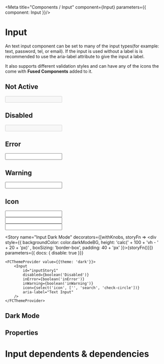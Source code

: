 

<Meta title="Components / Input" component={Input} parameters={{ component: Input }}/>

# Input

An text input component can be set to many of the input types(for example: text, password, tel, or email).  If the input is used without a label is is recommended to use the aria-label attribute to give the input a label.

It also supports different validation styles and can have any of the <LinkTo kind="info-icons--page">icons</LinkTo> the come with **Fused Components** added to it.

## Not Active
<Preview>
    <Story name="Input" parameters={{ decorators: [withKnobs]}}>
        <Input
            id="inputStory1"
            disabled={boolean('Disabled')}
            inError={boolean('inError')}
            inWarning={boolean('inWarning')}
            icon={select('icon', ['', 'search', 'check-circle'])}
            aria-label="Text Input" 
        />
    </Story>
</Preview>

## Disabled 
<Preview>
    <Input
        id="inputStory2"
        aria-label="Disabled Input" 
        disabled
    />
</Preview>

## Error

<Preview>
    <Input
        id="inputStory3"
        inError
        aria-label="Error Input"
    />
</Preview>

## Warning

<Preview>
    <Input
        id="inputStory4"
        inWarning
        aria-label="Warning Input"
    />
</Preview>

## Icon

<Preview>
    <Input
        icon="search"
        id="inputStory5"
        aria-label="Icon Input"
    />
    <br/>
     <Input
        inError
        icon="times-circle"
        aria-label="Icon Input"
    />
        <br/>
     <Input
        id="inputStory6"
        inWarning
        icon="exclamation-circle"
        aria-label="Icon Input"
    />
</Preview>

<Story name="Input Dark Mode"
decorators={[withKnobs, storyFn => <div style={{ backgroundColor: color.darkModeBG, height: 'calc(' + 100 + 'vh - ' + 20 + 'px)' , boxSizing: 'border-box', padding: 40 + 'px' }}>{storyFn()}</div>]}
parameters={{ docs: { disable: true  }}}
>
    <FCThemeProvider value={{theme: 'dark'}}>
        <Input
            id="inputStory1"
            disabled={boolean('Disabled')}
            inError={boolean('inError')}
            inWarning={boolean('inWarning')}
            icon={select('icon', ['', 'search', 'check-circle'])}
            aria-label="Text Input" 
        />
    </FCThemeProvider>
</Story>

## Dark Mode 

<InputDarkMode />

## Properties

<Props of={Input} />

# Input dependents & dependencies
<DependenciesTable titleDependencies='Dependencies' titleDependents='Dependents' of={Input} />
